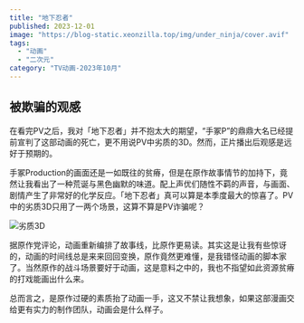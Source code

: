 ```yaml
---
title: "地下忍者"
published: 2023-12-01
image: "https://blog-static.xeonzilla.top/img/under_ninja/cover.avif"
tags:
  - "动画"
  - "二次元"
category: "TV动画-2023年10月"
---
```


## 被欺骗的观感
在看完PV之后，我对「地下忍者」并不抱太大的期望，“手冢P”的鼎鼎大名已经提前宣判了这部动画的死亡，更不用说PV中劣质的3D。然而，正片播出后观感是远好于预期的。

手冢Production的画面还是一如既往的贫瘠，但是在原作故事情节的加持下，竟然让我看出了一种荒诞与黑色幽默的味道。配上声优们随性不羁的声音，与画面、剧情产生了非常好的化学反应。「地下忍者」真可以算是本季度最大的惊喜了。PV中的劣质3D只用了一两个场景，这算不算是PV诈骗呢？

<Image src="https://blog-static.xeonzilla.top/img/under_ninja/01.avif" alt="劣质3D" quality="max" inferSize />

据原作党评论，动画重新编排了故事线，比原作更易读。其实这是让我有些惊讶的，动画的时间线总是来来回回变换，原作竟然更难懂，是我错怪动画的脚本家了。当然原作的战斗场景要好于动画，这是意料之中的，我也不指望如此资源贫瘠的打戏能画出什么来。

总而言之，是原作过硬的素质抬了动画一手，这又不禁让我想象，如果这部漫画交给更有实力的制作团队，动画会是什么样子。
